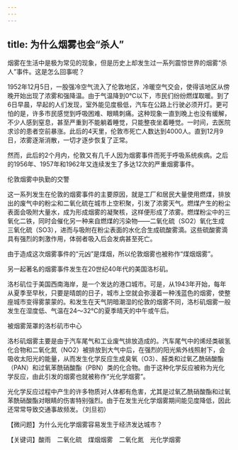 ```yaml
---
---
---
```

title: 为什么烟雾也会“杀人”
---




烟雾在生活中是极为常见的现象，但是历史上却发生过一系列震惊世界的烟雾“杀人”事件。这是怎么回事呢？

1952年12月5日，一股强冷空气流入了伦敦地区，冷暖空气交会，使得该地区从傍晚开始出现了浓雾和强降温。由于气温降到0℃以下，市民们纷纷燃煤取暖。到了6日早晨，早起的人们发现，室外能见度极低，汽车在公路上行驶必须开灯。更可怕的是，许多市民感觉到呼吸困难、眼睛刺痛。这种现象一直到晚上也没有缓解，不少人感到窒息，甚至严重到不能躺着睡觉，只能整夜坐着睡觉。一时间，去医院求诊的患者空前暴涨。此后的4天里，伦敦市死亡人数达到4000人。直到12月9日，浓雾逐渐消散，一切才逐步恢复了正常。

然而，此后的2个月内，伦敦又有几千人因为烟雾事件而死于呼吸系统疾病。之后的1956年、1957年和1962年又连续发生了多达12次的严重烟雾事件。

伦敦烟雾中执勤的交警



这一系列发生在伦敦的烟雾事件的主要原因，就是工厂和居民大量使用燃煤，排放出的废气中的粉尘和二氧化硫在城市上空积聚，引发了浓雾天气。燃煤产生的粉尘表面会吸附大量水，成为形成烟雾的凝聚核，这样便形成了浓雾。燃煤粉尘中的三氧化二铁，同时会催化另一种来自燃煤的污染物——二氧化硫（SO2）氧化生成三氧化硫（SO3），进而与吸附在粉尘表面的水化合生成硫酸雾滴。这些硫酸雾滴具有强烈的刺激作用，体弱者吸入后会发病甚至死亡。

由于造成这次烟雾事件的“元凶”是煤烟，所以伦敦烟雾也被称作“煤烟烟雾”。

另一起著名的烟雾事件发生在20世纪40年代的美国洛杉矶。

洛杉矶位于美国西南海岸，是一个发达的港口城市。可是，从1943年开始，每年从夏季至早秋，只要是晴朗的日子，城市上空就会弥漫着一种浅蓝色的烟雾，使整座城市变得雾蒙蒙的。和发生在天气阴暗潮湿的伦敦的烟雾不同，洛杉矶烟雾一般发生在湿度低、气温在24～32℃的夏季晴天的中午或午后。

被烟雾笼罩的洛杉矶市中心



洛杉矶烟雾主要是由于汽车尾气和工业废气排放造成的。汽车尾气中的烯烃类碳氢化合物和二氧化氮（NO2）被排放到大气中后，在强烈的阳光紫外线照射下，会吸收太阳光的能量，从而发生化学反应生成臭氧（O3）、醛类和过氧乙酰硝酸酯（PAN）和过氧苯酰硝酸酯（PBN）类的化合物。由于这种化学反应被称为光化学反应，由此引发的烟雾也就被称作“光化学烟雾”。

光化学反应过程中产生的许多物质对人体都有危害，尤其是过氧乙酰硝酸酯和过氧苯酰硝酸酯对眼睛的伤害特别强烈。由于在发生光化学烟雾期间能见度降低，因此还常常导致交通事故频发。（刘旦初）





【微问题】为什么光化学烟雾容易发生于经济发达城市？

【关键词】酸雨　二氧化硫　煤烟烟雾　二氧化氮　光化学烟雾